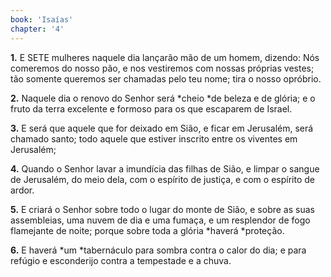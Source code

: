 ```yaml
---
book: 'Isaías'
chapter: '4'
---
```


**1.** E SETE mulheres naquele dia lançarão mão de um homem, dizendo: Nós comeremos do nosso pão, e nos vestiremos com nossas próprias vestes; tão somente queremos ser chamadas pelo teu nome; tira o nosso opróbrio.

**2.** Naquele dia o renovo do Senhor será *cheio *de beleza e de glória; e o fruto da terra excelente e formoso para os que escaparem de Israel.

**3.** E será que aquele que for deixado em Sião, e ficar em Jerusalém, será chamado santo; todo aquele que estiver inscrito entre os viventes em Jerusalém;

**4.** Quando o Senhor lavar a imundícia das filhas de Sião, e limpar o sangue de Jerusalém, do meio dela, com o espírito de justiça, e com o espírito de ardor.

**5.** E criará o Senhor sobre todo o lugar do monte de Sião, e sobre as suas assembleias, uma nuvem de dia e uma fumaça, e um resplendor de fogo flamejante de noite; porque sobre toda a glória *haverá *proteção.

**6.** E haverá *um *tabernáculo para sombra contra o calor do dia; e para refúgio e esconderijo contra a tempestade e a chuva.